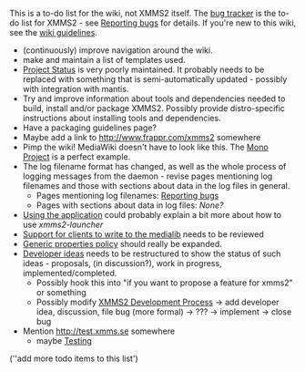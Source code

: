 {{Navbar}}

This is a to-do list for the wiki, not XMMS2 itself. The [http://bugs.xmms2.xmms.se bug tracker] is the to-do list for XMMS2 - see [[Reporting bugs]] for details. If you're new to this wiki, see the [[XMMS2:Wikiguidelines | wiki guidelines]].

* (continuously) improve navigation around the wiki.
* make and maintain a list of templates used.
* [[Project Status]] is very poorly maintained. It probably needs to be replaced with something that is semi-automatically updated - possibly with integration with mantis.
* Try and improve information about tools and dependencies needed to build, install and/or package XMMS2. Possibly provide distro-specific instructions about installing tools and dependencies.
* Have a packaging guidelines page?
* Maybe add a link to http://www.frappr.com/xmms2 somewhere
* Pimp the wiki! MediaWiki doesn't have to look like this. The [http://mono-project.com/Main_Page Mono Project] is a perfect example.
* The log filename format has changed, as well as the whole process of logging messages from the daemon - revise pages mentioning log filenames and those with sections about data in the log files in general.
** Pages mentioning log filenames: [[Reporting bugs]]
** Pages with sections about data in log files: ''None?''
* [[Using the application]] could probably explain a bit more about how to use ''xmms2-launcher''
* [[Support for clients to write to the medialib]] needs to be reviewed
* [[Generic properties policy]] should really be expanded.
* [[Developer Corner#Ideas | Developer ideas]] needs to be restructured to show the status of such ideas - proposals, (in discussion?), work in progress, implemented/completed.
** Possibly hook this into "if you want to propose a feature for xmms2" or something
** Possibly modify [[XMMS2 Development Process]] -> add developer idea, discussion, file bug (more formal) -> ??? -> implement -> close bug
* Mention http://test.xmms.se somewhere
** maybe [[Testing]]

(''add more todo items to this list')